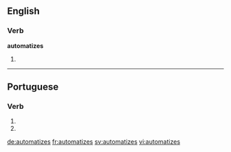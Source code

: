 ==English==

===Verb===
'''automatizes'''

# {{third-person singular of|automatize}}

----

==Portuguese==

===Verb===
{{pt-verb-form|automatizar}}

# {{pt-verb form of|automatizar|ar|imperative|negative|singular|second}}
# {{pt-verb form of|automatizar|ar|subjunctive|present|singular|second}}

[[de:automatizes]]
[[fr:automatizes]]
[[sv:automatizes]]
[[vi:automatizes]]